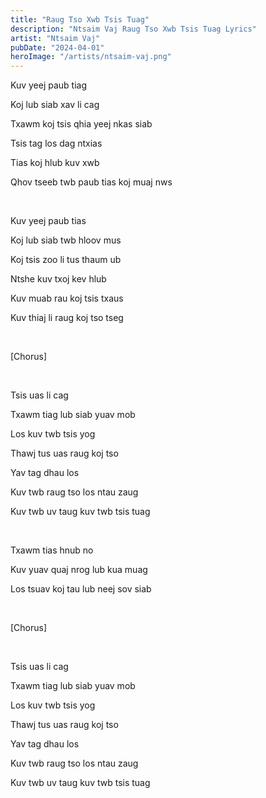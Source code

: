 ```yaml
---
title: "Raug Tso Xwb Tsis Tuag"
description: "Ntsaim Vaj Raug Tso Xwb Tsis Tuag Lyrics"
artist: "Ntsaim Vaj"
pubDate: "2024-04-01"
heroImage: "/artists/ntsaim-vaj.png"
---
```


Kuv yeej paub tiag

Koj lub siab xav li cag

Txawm koj tsis qhia yeej nkas siab

Tsis tag los dag ntxias

Tias koj hlub kuv xwb

Qhov tseeb twb paub tias koj muaj nws

<br />

Kuv yeej paub tias

Koj lub siab twb hloov mus

Koj tsis zoo li tus thaum ub

Ntshe kuv txoj kev hlub

Kuv muab rau koj tsis txaus

Kuv thiaj li raug koj tso tseg

<br />

[Chorus]

<br />

Tsis uas li cag

Txawm tiag lub siab yuav mob

Los kuv twb tsis yog

Thawj tus uas raug koj tso

Yav tag dhau los

Kuv twb raug tso los ntau zaug

Kuv twb uv taug kuv twb tsis tuag

<br />

Txawm tias hnub no

Kuv yuav quaj nrog lub kua muag

Los tsuav koj tau lub neej sov siab

<br />

[Chorus]

<br />

Tsis uas li cag

Txawm tiag lub siab yuav mob

Los kuv twb tsis yog

Thawj tus uas raug koj tso

Yav tag dhau los

Kuv twb raug tso los ntau zaug

Kuv twb uv taug kuv twb tsis tuag

